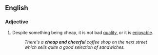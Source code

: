 ==English==

===Adjective===
{{en-adj|head=[[cheap]] [[and]] [[cheerful]]}}

# Despite something being cheap, it is not bad [[quality]], or it is [[enjoyable]].
#: ''There's a '''cheap and cheerful''' coffee shop on the next street which sells quite a good selection of sandwiches.''